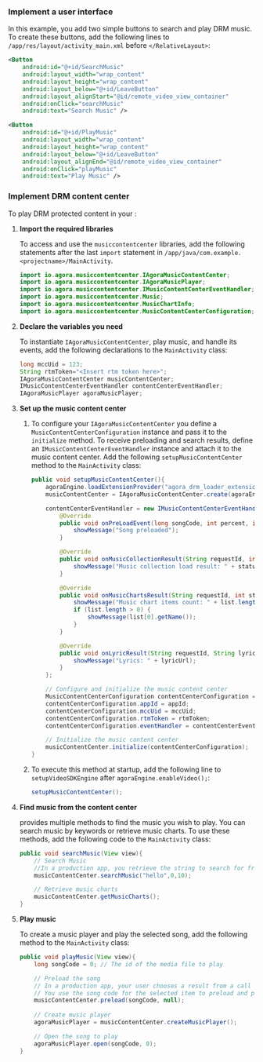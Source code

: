 <PlatformWrapper platform="android">

### Implement a user interface

In this example, you add two simple buttons to search and play DRM music. To create these buttons, add the following lines to `/app/res/layout/activity_main.xml` before `</RelativeLayout>`:

```xml
<Button
    android:id="@+id/SearchMusic"
    android:layout_width="wrap_content"
    android:layout_height="wrap_content"
    android:layout_below="@+id/LeaveButton"
    android:layout_alignStart="@id/remote_video_view_container"
    android:onClick="searchMusic"
    android:text="Search Music" />

<Button
    android:id="@+id/PlayMusic"
    android:layout_width="wrap_content"
    android:layout_height="wrap_content"
    android:layout_below="@+id/LeaveButton"
    android:layout_alignEnd="@id/remote_video_view_container"
    android:onClick="playMusic"
    android:text="Play Music" />
```
### Implement DRM content center

To play DRM protected content in your <Vpl k="CLIENT" />:

1. **Import the required libraries**

    To access and use the `musiccontentcenter` libraries, add the following statements after the last `import` statement in `/app/java/com.example.<projectname>/MainActivity`.

    ```java
    import io.agora.musiccontentcenter.IAgoraMusicContentCenter;
    import io.agora.musiccontentcenter.IAgoraMusicPlayer;
    import io.agora.musiccontentcenter.IMusicContentCenterEventHandler;
    import io.agora.musiccontentcenter.Music;
    import io.agora.musiccontentcenter.MusicChartInfo;
    import io.agora.musiccontentcenter.MusicContentCenterConfiguration;
    ```

1. **Declare the variables you need**

    To instantiate `IAgoraMusicContentCenter`, play music, and handle its events, add the following declarations to the `MainActivity` class:

    ```java
    long mccUid = 123;
    String rtmToken="<Insert rtm token here>";
    IAgoraMusicContentCenter musicContentCenter;
    IMusicContentCenterEventHandler contentCenterEventHandler;
    IAgoraMusicPlayer agoraMusicPlayer;
    ```

1. **Set up the music content center**

    1. To configure your `IAgoraMusicContentCenter` you define a `MusicContentCenterConfiguration` instance and pass it to the `initialize` method. To receive preloading and search results, define an `IMusicContentCenterEventHandler` instance and attach it to the music content center. Add the following `setupMusicContentCenter` method to the `MainActivity` class:

        ```java
        public void setupMusicContentCenter(){
            agoraEngine.loadExtensionProvider("agora_drm_loader_extension");
            musicContentCenter = IAgoraMusicContentCenter.create(agoraEngine);

            contentCenterEventHandler = new IMusicContentCenterEventHandler() {
                @Override
                public void onPreLoadEvent(long songCode, int percent, int status, String msg, String lyricUrl) {
                    showMessage("Song preloaded");
                }

                @Override
                public void onMusicCollectionResult(String requestId, int status, int page, int pageSize, int total, Music[] list) {
                    showMessage("Music collection load result: " + status);
                }

                @Override
                public void onMusicChartsResult(String requestId, int status, MusicChartInfo[] list) {
                    showMessage("Music chart items count: " + list.length);
                    if (list.length > 0) {
                        showMessage(list[0].getName());
                    }
                }

                @Override
                public void onLyricResult(String requestId, String lyricUrl) {
                    showMessage("Lyrics: " + lyricUrl);
                }
            };

            // Configure and initialize the music content center
            MusicContentCenterConfiguration contentCenterConfiguration = new MusicContentCenterConfiguration();
            contentCenterConfiguration.appId = appId;
            contentCenterConfiguration.mccUid = mccUid;
            contentCenterConfiguration.rtmToken = rtmToken;
            contentCenterConfiguration.eventHandler = contentCenterEventHandler;

            // Initialize the music content center
            musicContentCenter.initialize(contentCenterConfiguration);
        }
        ```

    1. To execute this method at startup, add the following line to `setupVideoSDKEngine` after `agoraEngine.enableVideo();`:

        ```java
        setupMusicContentCenter();
        ```

1. **Find music from the content center**

    <Vg k="RTEE_DRM" /> provides multiple methods to find the music you wish to play. You can search music by keywords or retrieve music charts. To use these methods, add the following code to the `MainActivity` class:

    ```java
    public void searchMusic(View view){
        // Search Music
        //In a production app, you retrieve the string to search for from your UI.
        musicContentCenter.searchMusic("hello",0,10);

        // Retrieve music charts
        musicContentCenter.getMusicCharts();
    }
    ```

1. **Play music**

    To create a music player and play the selected song, add the following method to the `MainActivity` class:

    ```java
    public void playMusic(View view){
        long songCode = 0; // The id of the media file to play

        // Preload the song
        // In a production app, your user chooses a result from a call to  searchMusic
        // You use the song code for the selected item to preload and play music.
        musicContentCenter.preload(songCode, null);
        
        // Create music player
        agoraMusicPlayer = musicContentCenter.createMusicPlayer();

        // Open the song to play
        agoraMusicPlayer.open(songCode, 0);
    }
    ```

</PlatformWrapper>